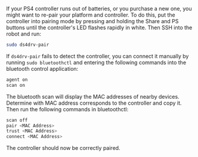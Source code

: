 If your PS4 controller runs out of batteries, or you purchase a new one, you might want to re-pair your platform
and controller. To do this, put the controller into pairing mode by pressing and holding the Share and PS buttons
until the controller's LED flashes rapidly in white. Then SSH into the robot and run:

```bash
sudo ds4drv-pair
```

If `ds4drv-pair` fails to detect the controller, you can connect it manually by running `sudo bluetoothctl`
and entering the following commands into the bluetooth control application:

```bash
agent on
scan on
```

The bluetooth scan will display the MAC addresses of nearby devices. Determine with MAC address corresponds to the
controller and copy it. Then run the following commands in bluetoothctl:

```bash
scan off
pair <MAC Address>
trust <MAC Address>
connect <MAC Address>
```

The controller should now be correctly paired.
